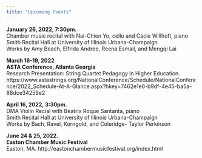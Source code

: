 ```yaml
---
title: "Upcoming Events"
---
```


<b>January 26, 2022, 7:30pm.</b><br>
Chamber music recital with Nai-Chien Yo, cello and Cacie Willhoft, piano <br>Smith Recital Hall at University of Illinois Urbana-Champaign <br>Works by Amy Beach, Elfrida Andree, Reena Esmail, and Mengqi Lai 

<b>March 16-19, 2022 </b><br>
<b>ASTA Conference, Atlanta Georgia</b><br>
Research Presentation: String Quartet Pedagogy in Higher Education. 
https://www.astastrings.org/NationalConference/Schedule/NationalConference/2022_Schedule-At-A-Glance.aspx?hkey=7462e1e6-b9df-4e45-ba5a-88dce34259e2

<b>April 16, 2022, 3:30pm. </b><br>
DMA Violin Recial with Beatrix Roque Santanta, piano<br>
Smith Recital Hall at University of Illinois Urbana-Champaign<br>
Works by Bach, Ravel, Korngold, and Coleridge- Taylor Perkinson

<b>June 24 & 25, 2022. </b><br>
<b>Easton Chamber Music Festival</b><br>
Easton, MA. http://eastonchambermusicfestival.org/index.html



